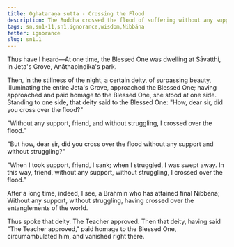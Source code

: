 ```yaml
---
title: Oghataraṇa sutta - Crossing the Flood
description: The Buddha crossed the flood of suffering without any support and without struggling.
tags: sn,sn1-11,sn1,ignorance,wisdom,Nibbāna
fetter: ignorance
slug: sn1.1
---
```


Thus have I heard—At one time, the Blessed One was dwelling at Sāvatthi, in Jeta's Grove, Anāthapiṇḍika's park.

Then, in the stillness of the night, a certain deity, of surpassing beauty, illuminating the entire Jeta's Grove, approached the Blessed One; having approached and paid homage to the Blessed One, she stood at one side. Standing to one side, that deity said to the Blessed One: "How, dear sir, did you cross over the flood?"

"Without any support, friend, and without struggling, I crossed over the flood."

"But how, dear sir, did you cross over the flood without any support and without struggling?"

"When I took support, friend, I sank; when I struggled, I was swept away. In this way, friend, without any support, without struggling, I crossed over the flood."

After a long time, indeed, I see,
a Brahmin who has attained final Nibbāna;
Without any support, without struggling,
having crossed over the entanglements of the world.

Thus spoke that deity. The Teacher approved. Then that deity, having said "The Teacher approved," paid homage to the Blessed One, circumambulated him, and vanished right there.